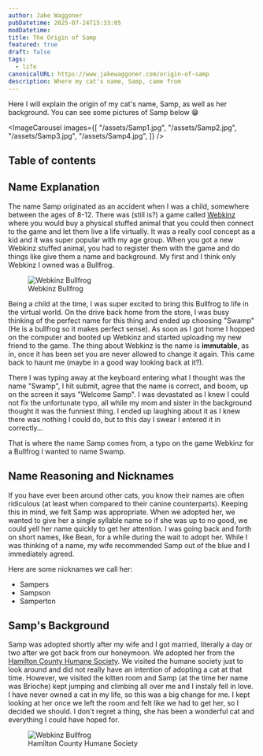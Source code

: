 ```yaml
---
author: Jake Waggoner
pubDatetime: 2025-07-24T15:33:05
modDatetime:
title: The Origin of Samp
featured: true
draft: false
tags:
  - life
canonicalURL: https://www.jakewaggoner.com/origin-of-samp
description: Where my cat's name, Samp, came from
---
```



Here I will explain the origin of my cat's name, Samp, as well as her background. You can see some pictures of Samp below 😁

<ImageCarousel
  images={[
    "/assets/Samp1.jpg",
    "/assets/Samp2.jpg",
    "/assets/Samp3.jpg",
    "/assets/Samp4.jpg",
  ]}
/>
## Table of contents

## Name Explanation

The name Samp originated as an accident when I was a child, somewhere between the ages of 8-12. There was (still is?) a game called [Webkinz](https://www.webkinz.com/) where you would buy a physical stuffed animal that you could
then connect to the game and let them live a life virtually. It was a really cool concept as a kid and it was super popular with my age group. When you got a new Webkinz stuffed animal, you had to register them with the game and do things like give them a name
and background. My first and I think only Webkinz I owned was a Bullfrog.

<figure>
  <img src="/assets/Bullfrog.webp" alt="Webkinz Bullfrog" />
  <figcaption class="text-center">Webkinz Bullfrog</figcaption>
</figure>

Being a child at the time, I was super excited to bring this Bullfrog to life in the virtual world. On the drive back home from the store, I was busy thinking of the perfect name for this thing and ended up choosing "Swamp" (He is a bullfrog so it makes perfect sense).
As soon as I got home I hopped on the computer and booted up Webkinz and started uploading my new friend to the game. The thing about Webkinz is the name is **immutable**, as in, once it has been set you are never allowed to change it again. This came back to haunt
me (maybe in a good way looking back at it?).

There I was typing away at the keyboard entering what I thought was the name "Swamp", I hit submit, agree that the name is correct, and boom, up on the screen it says "Welcome Samp". I was devastated as I knew I could not
fix the unfortunate typo, all while my mom and sister in the background thought it was the funniest thing. I ended up laughing about it as I knew there was nothing I could do, but to this day I swear I entered it in correctly...

That is where the name Samp comes from, a typo on the game Webkinz for a Bullfrog I wanted to name Swamp.

## Name Reasoning and Nicknames

If you have ever been around other cats, you know their names are often ridiculous (at least when compared to their canine counterparts). Keeping this in mind, we felt Samp was appropriate. When we adopted her, we wanted to give her a single syllable name so if she
was up to no good, we could yell her name quickly to get her attention. I was going back and forth on short names, like Bean, for a while during the wait to adopt her. While I was thinking of a name, my wife recommended Samp out of the blue and I immediately agreed.

Here are some nicknames we call her:

- Sampers
- Sampson
- Samperton

## Samp's Background

Samp was adopted shortly after my wife and I got married, literally a day or two after we got back from our honeymoon. We adopted her from the [Hamilton County Humane Society](https://www.hamiltonhumane.com/). We visited the humane society just to look around and
did not really have an intention of adopting a cat at that time. However, we visited the kitten room and Samp (at the time her name was Brioche) kept jumping and climbing all over me and I instaly fell in love. I have never owned a cat in my life, so this was a
big change for me. I kept looking at her once we left the room and felt like we had to get her, so I decided we should. I don't regret a thing, she has been a wonderful cat and everything I could have hoped for.

<figure>
  <img
    src="https://www.hamiltonhumane.com/wp-content/uploads/2020/01/New-Facility-3-481x560.png"
    alt="Webkinz Bullfrog"
  />
  <figcaption class="text-center">Hamilton County Humane Society</figcaption>
</figure>
